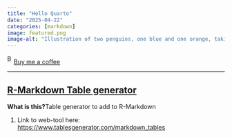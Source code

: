 ```yaml
---
title: "Hello Quarto"
date: "2025-04-22"
categories: [markdown]
image: featured.png
image-alt: "Illustration of two penguins, one blue and one orange, taking a selfie with a selfie stick. The moon in the background looks like the Quarto logo."
---
```



<link href="https://fonts.googleapis.com/css?family=Cookie" rel="stylesheet"><a class="bmc-button" target="_blank" href="https://www.buymeacoffee.com/JoscelinRocha">![Buy me a coffee](https://cdn.buymeacoffee.com/buttons/bmc-new-btn-logo.svg){alt="Buy me a coffee" width="15" height="21"}Buy me a coffee</a>

------------------------------------------------------------------------


## [R-Markdown Table generator](https://www.tablesgenerator.com/markdown_tables)

**What is this?**Table generator to add to R-Markdown

1.  Link to web-tool here:
    <https://www.tablesgenerator.com/markdown_tables>